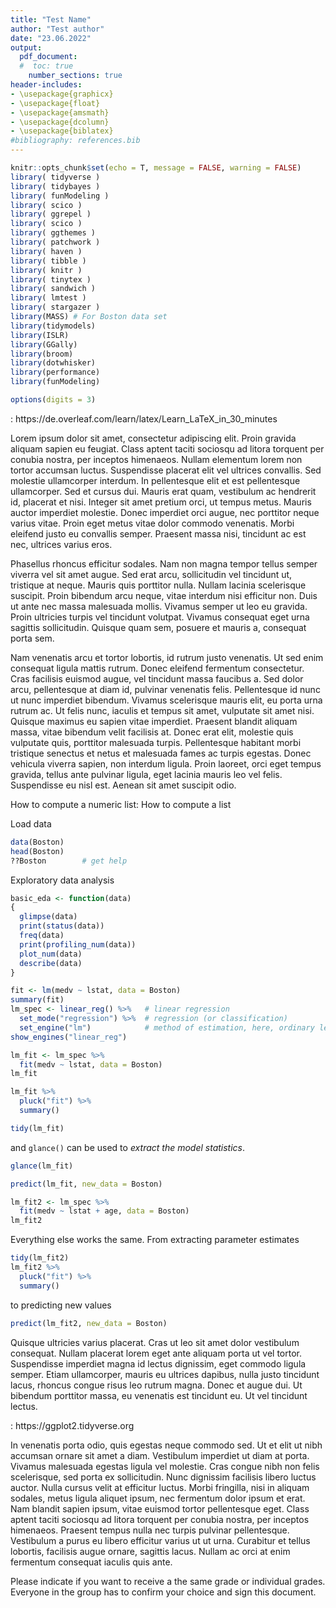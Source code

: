```yaml
---
title: "Test Name"
author: "Test author"
date: "23.06.2022"
output: 
  pdf_document:
  #  toc: true
    number_sections: true
header-includes:
- \usepackage{graphicx}
- \usepackage{float}
- \usepackage{amsmath}
- \usepackage{dcolumn}
- \usepackage{biblatex}
#bibliography: references.bib
---
```


```r
knitr::opts_chunk$set(echo = T, message = FALSE, warning = FALSE)
library( tidyverse )
library( tidybayes )
library( funModeling ) 
library( scico ) 
library( ggrepel )
library( scico )
library( ggthemes )
library( patchwork )
library( haven )
library( tibble )
library( knitr )
library( tinytex )
library( sandwich )
library( lmtest )
library( stargazer )
library(MASS) # For Boston data set
library(tidymodels)
library(ISLR)
library(GGally)
library(broom)
library(dotwhisker)
library(performance)
library(funModeling)

options(digits = 3)
```


\newpage
\tableofcontents

\newpage
\setlength{\parindent}{2em}
\baselineskip=1.5\baselineskip
\section{Introduction}

\textbf{A short Introduction to LaTex}: https://de.overleaf.com/learn/latex/Learn_LaTeX_in_30_minutes

Lorem ipsum dolor sit amet, consectetur adipiscing elit. Proin gravida aliquam sapien eu feugiat. Class aptent taciti sociosqu ad litora torquent per conubia nostra, per inceptos himenaeos. Nullam elementum lorem non tortor accumsan luctus. Suspendisse placerat elit vel ultrices convallis. Sed molestie ullamcorper interdum. In pellentesque elit et est pellentesque ullamcorper. Sed et cursus dui. Mauris erat quam, vestibulum ac hendrerit id, placerat et nisi. Integer sit amet pretium orci, ut tempus metus. Mauris auctor imperdiet molestie. Donec imperdiet orci augue, nec porttitor neque varius vitae. Proin eget metus vitae dolor commodo venenatis. Morbi eleifend justo eu convallis semper. Praesent massa nisi, tincidunt ac est nec, ultrices varius eros.


Phasellus rhoncus efficitur sodales. Nam non magna tempor tellus semper viverra vel sit amet augue. Sed erat arcu, sollicitudin vel tincidunt ut, tristique at neque. Mauris quis porttitor nulla. Nullam lacinia scelerisque suscipit. Proin bibendum arcu neque, vitae interdum nisi efficitur non. Duis ut ante nec massa malesuada mollis. Vivamus semper ut leo eu gravida. Proin ultricies turpis vel tincidunt volutpat. Vivamus consequat eget urna sagittis sollicitudin. Quisque quam sem, posuere et mauris a, consequat porta sem.

\section{Methods}
Nam venenatis arcu et tortor lobortis, id rutrum justo venenatis. Ut sed enim consequat ligula mattis rutrum. Donec eleifend fermentum consectetur. Cras facilisis euismod augue, vel tincidunt massa faucibus a. Sed dolor arcu, pellentesque at diam id, pulvinar venenatis felis. Pellentesque id nunc ut nunc imperdiet bibendum. Vivamus scelerisque mauris elit, eu porta urna rutrum ac. Ut felis nunc, iaculis et tempus sit amet, vulputate sit amet nisi. Quisque maximus eu sapien vitae imperdiet. Praesent blandit aliquam massa, vitae bibendum velit facilisis at. Donec erat elit, molestie quis vulputate quis, porttitor malesuada turpis. Pellentesque habitant morbi tristique senectus et netus et malesuada fames ac turpis egestas. Donec vehicula viverra sapien, non interdum ligula. Proin laoreet, orci eget tempus gravida, tellus ante pulvinar ligula, eget lacinia mauris leo vel felis. Suspendisse eu nisl est. Aenean sit amet suscipit odio.




How to compute a numeric list:
\begin{enumerate} 
  \item Number 1 on your list
  \item Number 2 on your list
\end{enumerate}

\subsection{Study Design} 

How to compute a list
\begin{itemize}
\item Bulletpoint 1
\item Bulletpoint 2
\end{itemize}

\subsection{Method}
Load data

```r
data(Boston)
head(Boston)
??Boston        # get help
```


Exploratory data analysis

```r
basic_eda <- function(data)
{
  glimpse(data)
  print(status(data))
  freq(data) 
  print(profiling_num(data))
  plot_num(data)
  describe(data)
}
```

```r
fit <- lm(medv ~ lstat, data = Boston)
summary(fit)
lm_spec <- linear_reg() %>%   # linear regression
  set_mode("regression") %>%  # regression (or classification)
  set_engine("lm")            # method of estimation, here, ordinary least squares
show_engines("linear_reg")
```

```r
lm_fit <- lm_spec %>%
  fit(medv ~ lstat, data = Boston)
lm_fit
```

```r
lm_fit %>% 
  pluck("fit") %>%
  summary()
```



```r
tidy(lm_fit)
```

and `glance()` can be used to *extract the model statistics*.

```r
glance(lm_fit)
```

```r
predict(lm_fit, new_data = Boston)
```

```r
lm_fit2 <- lm_spec %>% 
  fit(medv ~ lstat + age, data = Boston)
lm_fit2
```

Everything else works the same. From extracting parameter estimates

```r
tidy(lm_fit2)
lm_fit2 %>% 
  pluck("fit") %>%
  summary()
```

to predicting new values

```r
predict(lm_fit2, new_data = Boston)
```



\section{Results}
Quisque ultricies varius placerat. Cras ut leo sit amet dolor vestibulum consequat. Nullam placerat lorem eget ante aliquam porta ut vel tortor. Suspendisse imperdiet magna id lectus dignissim, eget commodo ligula semper. Etiam ullamcorper, mauris eu ultrices dapibus, nulla justo tincidunt lacus, rhoncus congue risus leo rutrum magna. Donec et augue dui. Ut bibendum porttitor massa, eu venenatis est tincidunt eu. Ut vel tincidunt lectus.

\subsection{Plots}

\textbf{Short introduction to the ggplot2 package with further links to more detailed instructions}: https://ggplot2.tidyverse.org

\section{Discussion}
In venenatis porta odio, quis egestas neque commodo sed. Ut et elit ut nibh accumsan ornare sit amet a diam. Vestibulum imperdiet ut diam at porta. Vivamus malesuada egestas ligula vel molestie. Cras congue nibh non felis scelerisque, sed porta ex sollicitudin. Nunc dignissim facilisis libero luctus auctor. Nulla cursus velit at efficitur luctus. Morbi fringilla, nisi in aliquam sodales, metus ligula aliquet ipsum, nec fermentum dolor ipsum et erat. Nam blandit sapien ipsum, vitae euismod tortor pellentesque eget. Class aptent taciti sociosqu ad litora torquent per conubia nostra, per inceptos himenaeos. Praesent tempus nulla nec turpis pulvinar pellentesque. Vestibulum a purus eu libero efficitur varius ut ut urna. Curabitur et tellus lobortis, facilisis augue ornare, sagittis lacus. Nullam ac orci at enim fermentum consequat iaculis quis ante.

\newpage
\section{Evaluation of examination results}
Please indicate if you want to receive a the same grade or individual grades. Everyone in the group has to confirm your choice and sign this document.

\begin{enumerate}

\item \textbf{Same grade: We confirm that each student from our group has     contributed equally to the project.}


  \begin{tabular}{@{}p{7cm}p{5cm}@{}}
  \\
  \hrulefill \\
  (Name, matriculation No.) \\
  \\
  \hrulefill \\
  (Name, matriculation No.) \\
  \\
  \hrulefill \\
  (Name, matriculation No.) \\
  \\
  \hrulefill \\
  (Name, matriculation No.) \\
  \end{tabular}
\\


\item \textbf{Individual grades: We request individual grades for each student from our group.}

Please describe \textbf{in detail} the contributions of each group member in the following:


\textit{Student 1:}
    
  \begin{tabular}{@{}p{7cm}p{5cm}@{}}
     \\
     \hrulefill \\
      (Signature)
   \end{tabular}
 \newline 
 
\textit{Student 2:}
  
    \begin{tabular}{@{}p{7cm}p{5cm}@{}}
     \\
     \hrulefill \\
      (Signature)
   \end{tabular}
 \newline 
 
\textit{Student 3:}

    \begin{tabular}{@{}p{7cm}p{5cm}@{}}
     \\
     \hrulefill \\
      (Signature)
   \end{tabular}
\newline

\textit{Student 4:}
  
    \begin{tabular}{@{}p{7cm}p{5cm}@{}}
     \\
     \hrulefill \\
      (Signature)
   \end{tabular}


\end{enumerate}

\newpage
\section{Bibliography}


\setlength{\parindent}{0em}



